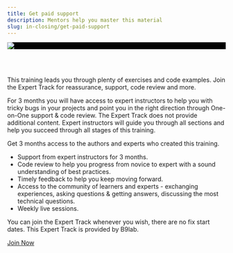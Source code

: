```yaml
---
title: Get paid support
description: Mentors help you master this material
slug: in-closing/get-paid-support
---
```


<div style="width: 100%; background-color: #010101">
<a href="https://corda.b9lab.com"><img src="./images/b9lab_corda_logo_1.svg" class="no-zoom"/></a>
</div>

<br/>&nbsp;<br/>

This training leads you through plenty of exercises and code examples. Join the Expert Track for reassurance, support, code review and more.

For 3 months you will have access to expert instructors to help you with tricky bugs in your projects and point you in the right direction through One-on-One support & code review. The Expert Track does not provide additional content. Expert instructors will guide you through all sections and help you succeed through all stages of this training.


Get 3 months access to the authors and experts who created this training.

* Support from expert instructors for 3 months.
* Code review to help you progress from novice to expert with a sound understanding of best practices.
* Timely feedback to help you keep moving forward.
* Access to the community of learners and experts - exchanging experiences, asking questions & getting answers, discussing the most technical questions.
* Weekly live sessions.

You can join the Expert Track whenever you wish, there are no fix start dates. This Expert Track is provided by B9lab.

<div class="cta-wrapper">
<a href="https://corda.b9lab.com" class="cta-button">Join Now</a>
</div>
